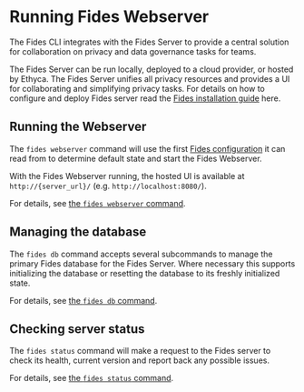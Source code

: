 # Running Fides Webserver

The Fides CLI integrates with the Fides Server to provide a central solution for collaboration on privacy and data governance tasks for teams.

The Fides Server can be run locally, deployed to a cloud provider, or hosted by Ethyca. The Fides Server unifies all privacy resources and provides a UI for collaborating and simplifying privacy tasks. For details on how to configure and deploy Fides server read the [Fides installation guide](/docs/get-started/advanced) here. 

## Running the Webserver
The ```fides webserver``` command will use the first [Fides configuration](#LINK) it can read from to determine default state and start the Fides Webserver.

With the Fides Webserver running, the hosted UI is available at ```http://{server_url}/``` (e.g. ```http://localhost:8080/```).

For details, see [the ```fides webserver``` command](webserver/cmd-webserver).

## Managing the database 
The ```fides db``` command accepts several subcommands to manage the primary Fides database for the Fides Server. Where necessary this supports initializing the database or resetting the database to its freshly initialized state.

For details, see [the ```fides db``` command](webserver/cmd-db).

## Checking server status
The ```fides status``` command will make a request to the Fides server to check its health, current version and report back any possible issues.

For details, see [the ```fides status``` command](webserver/cmd-status).